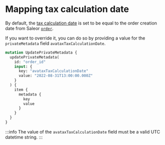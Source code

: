 # Mapping tax calculation date

By default, the [tax calculation date](https://developer.avalara.com/erp-integration-guide/sales-tax-badge/transactions/cert-tax-calc-date/) is set to be equal to the order creation date from Saleor [`order`](docs/api-storefront/orders/objects/order.mdx).

If you want to override it, you can do so by providing a value for the `privateMetadata` field `avataxTaxCalculationDate`.

```graphql
mutation UpdatePrivateMetadata {
  updatePrivateMetadata(
    id: "order_id"
    input: {
      key: "avataxTaxCalculationDate"
      value: "2022-08-31T13:00:00.000Z"
    }
  ) {
    item {
      metadata {
        key
        value
      }
    }
  }
}
```

:::info
The value of the `avataxTaxCalculationDate` field must be a valid UTC datetime string.
:::
